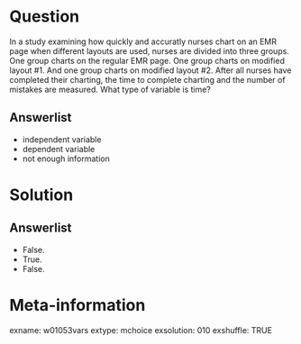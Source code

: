 Question
========
In a study examining how quickly and accuratly nurses chart on an EMR page when different layouts are used, nurses are divided into three groups. One group charts on the regular EMR page. One group charts on modified layout #1. And one group charts on modified layout #2. After all nurses have completed their charting, the time to complete charting and the number of mistakes are measured. What type of variable is time?

Answerlist
----------
* independent variable
* dependent variable
* not enough information


Solution
========

Answerlist
----------
* False.
* True.
* False.


Meta-information
================
exname: w01053vars
extype: mchoice
exsolution: 010
exshuffle: TRUE